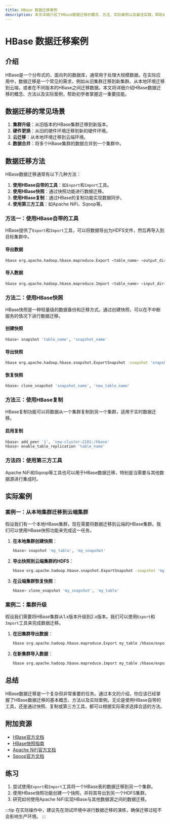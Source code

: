 ```yaml
---
title: HBase 数据迁移案例
description: 本文详细介绍了HBase数据迁移的概念、方法、实际案例以及最佳实践，帮助初学者掌握HBase数据迁移的核心技术。
---
```


# HBase 数据迁移案例

## 介绍

HBase是一个分布式的、面向列的数据库，通常用于处理大规模数据。在实际应用中，数据迁移是一个常见的需求，例如从旧集群迁移到新集群、从本地环境迁移到云端，或者在不同版本的HBase之间迁移数据。本文将详细介绍HBase数据迁移的概念、方法以及实际案例，帮助初学者掌握这一重要技能。

## 数据迁移的常见场景

1. **集群升级**：从旧版本的HBase集群迁移到新版本。
2. **硬件更换**：从旧的硬件环境迁移到新的硬件环境。
3. **云迁移**：从本地环境迁移到云端环境。
4. **数据合并**：将多个HBase集群的数据合并到一个集群中。

## 数据迁移方法

HBase数据迁移通常有以下几种方法：

1. **使用HBase自带的工具**：如`Export`和`Import`工具。
2. **使用HBase快照**：通过快照功能进行数据迁移。
3. **使用HBase复制**：通过HBase的复制功能实现数据同步。
4. **使用第三方工具**：如Apache NiFi、Sqoop等。

### 方法一：使用HBase自带的工具

HBase提供了`Export`和`Import`工具，可以将数据导出为HDFS文件，然后再导入到目标集群中。

#### 导出数据

```bash
hbase org.apache.hadoop.hbase.mapreduce.Export <table_name> <output_dir>
```

#### 导入数据

```bash
hbase org.apache.hadoop.hbase.mapreduce.Import <table_name> <input_dir>
```

### 方法二：使用HBase快照

HBase快照是一种轻量级的数据备份和迁移方式。通过创建快照，可以在不中断服务的情况下进行数据迁移。

#### 创建快照

```bash
hbase> snapshot 'table_name', 'snapshot_name'
```

#### 导出快照

```bash
hbase org.apache.hadoop.hbase.snapshot.ExportSnapshot -snapshot 'snapshot_name' -copy-to hdfs://new-cluster/hbase
```

#### 恢复快照

```bash
hbase> clone_snapshot 'snapshot_name', 'new_table_name'
```

### 方法三：使用HBase复制

HBase复制功能可以将数据从一个集群复制到另一个集群，适用于实时数据迁移。

#### 启用复制

```bash
hbase> add_peer '1', 'new-cluster:2181:/hbase'
hbase> enable_table_replication 'table_name'
```

### 方法四：使用第三方工具

Apache NiFi和Sqoop等工具也可以用于HBase数据迁移，特别是当需要与其他数据源进行集成时。

## 实际案例

### 案例一：从本地集群迁移到云端集群

假设我们有一个本地HBase集群，现在需要将数据迁移到云端的HBase集群。我们可以使用HBase快照功能来完成这一任务。

1. **在本地集群创建快照**：

    ```bash
    hbase> snapshot 'my_table', 'my_snapshot'
    ```

2. **导出快照到云端集群的HDFS**：

    ```bash
    hbase org.apache.hadoop.hbase.snapshot.ExportSnapshot -snapshot 'my_snapshot' -copy-to hdfs://cloud-cluster/hbase
    ```

3. **在云端集群恢复快照**：

    ```bash
    hbase> clone_snapshot 'my_snapshot', 'my_table'
    ```

### 案例二：集群升级

假设我们需要将HBase集群从1.x版本升级到2.x版本。我们可以使用`Export`和`Import`工具来完成数据迁移。

1. **在旧集群导出数据**：

    ```bash
    hbase org.apache.hadoop.hbase.mapreduce.Export my_table /hbase/export/my_table
    ```

2. **在新集群导入数据**：

    ```bash
    hbase org.apache.hadoop.hbase.mapreduce.Import my_table /hbase/export/my_table
    ```

## 总结

HBase数据迁移是一个复杂但非常重要的任务。通过本文的介绍，你应该已经掌握了HBase数据迁移的基本概念、方法以及实际案例。无论是使用HBase自带的工具，还是通过快照、复制或第三方工具，都可以根据实际需求选择合适的方法。

## 附加资源

- [HBase官方文档](https://hbase.apache.org/)
- [HBase快照指南](https://hbase.apache.org/book.html#ops.snapshots)
- [Apache NiFi官方文档](https://nifi.apache.org/docs.html)
- [Sqoop官方文档](https://sqoop.apache.org/docs/)

## 练习

1. 尝试使用`Export`和`Import`工具将一个HBase表的数据迁移到另一个集群。
2. 使用HBase快照功能创建一个快照，并将其导出到另一个HDFS集群。
3. 研究如何使用Apache NiFi实现HBase与其他数据源之间的数据迁移。

:::tip
在实际操作中，建议先在测试环境中进行数据迁移的演练，确保迁移过程不会影响生产环境。
:::